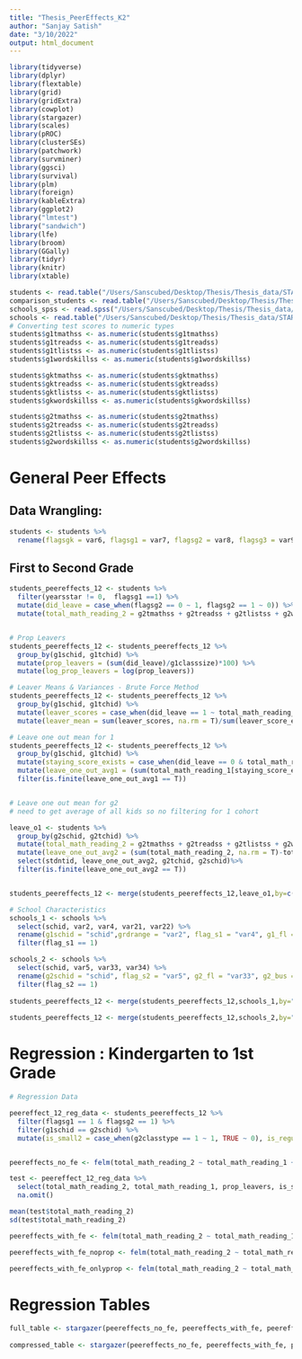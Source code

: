 ```yaml
---
title: "Thesis_PeerEffects_K2"
author: "Sanjay Satish"
date: "3/10/2022"
output: html_document
---
```


```r
library(tidyverse)
library(dplyr)
library(flextable)
library(grid)
library(gridExtra)
library(cowplot)
library(stargazer)
library(scales)
library(pROC)
library(clusterSEs)
library(patchwork)
library(survminer)
library(ggsci)
library(survival)
library(plm)
library(foreign)
library(kableExtra)
library(ggplot2)
library("lmtest")
library("sandwich")
library(lfe)
library(broom)
library(GGally)
library(tidyr)
library(knitr)
library(xtable)

students <- read.table("/Users/Sanscubed/Desktop/Thesis/Thesis_data/STAR_Archive/STAR_Students.tab", header = T, sep = "\t", fill = TRUE)
comparison_students <- read.table("/Users/Sanscubed/Desktop/Thesis/Thesis_data/STAR_Archive/Comparison_Students.tab", header = T, sep = "\t", fill = TRUE)
schools_spss <- read.spss("/Users/Sanscubed/Desktop/Thesis/Thesis_data/STAR_Archive/Project STAR/STAR_K-3_Schools.sav", to.data.frame=TRUE)
schools <- read.table("/Users/Sanscubed/Desktop/Thesis/Thesis_data/STAR_Archive/STAR_K-3_Schools.tab", header = T, sep = "\t", fill = TRUE)
# Converting test scores to numeric types
students$g1tmathss <- as.numeric(students$g1tmathss)
students$g1treadss <- as.numeric(students$g1treadss)
students$g1tlistss <- as.numeric(students$g1tlistss)
students$g1wordskillss <- as.numeric(students$g1wordskillss)

students$gktmathss <- as.numeric(students$gktmathss)
students$gktreadss <- as.numeric(students$gktreadss)
students$gktlistss <- as.numeric(students$gktlistss)
students$gkwordskillss <- as.numeric(students$gkwordskillss)

students$g2tmathss <- as.numeric(students$g2tmathss)
students$g2treadss <- as.numeric(students$g2treadss)
students$g2tlistss <- as.numeric(students$g2tlistss)
students$g2wordskillss <- as.numeric(students$g2wordskillss)

```

# General Peer Effects

## Data Wrangling:

```r
students <- students %>%
  rename(flagsgk = var6, flagsg1 = var7, flagsg2 = var8, flagsg3 = var9) 
```

## First to Second Grade

```r
students_peereffects_12 <- students %>%
  filter(yearsstar != 0,  flagsg1 ==1) %>%
  mutate(did_leave = case_when(flagsg2 == 0 ~ 1, flagsg2 == 1 ~ 0)) %>%
  mutate(total_math_reading_2 = g2tmathss + g2treadss + g2tlistss + g2wordskillss, total_math_reading_1 = g1tmathss + g1treadss + g1tlistss + g1wordskillss, switched_schools = case_when(g2schid == g1schid ~ 0, g2schid != g1schid ~ 1), g2t_masters = case_when(g2thighdegree == 2 | g2thighdegree == 1 ~ 0, g2thighdegree >= 3 ~ 1), g1t_masters = case_when(g1thighdegree == 2 | g1thighdegree == 1 ~ 0, g1thighdegree >= 3 ~ 1)) 


# Prop Leavers
students_peereffects_12 <- students_peereffects_12 %>%
  group_by(g1schid, g1tchid) %>%
  mutate(prop_leavers = (sum(did_leave)/g1classsize)*100) %>%
  mutate(log_prop_leavers = log(prop_leavers))

# Leaver Means & Variances - Brute Force Method
students_peereffects_12 <- students_peereffects_12 %>%
  group_by(g1schid, g1tchid) %>%
  mutate(leaver_scores = case_when(did_leave == 1 ~ total_math_reading_1, did_leave == 0 ~ 0), leaver_score_exists = case_when(did_leave == 1 & total_math_reading_1 >= 0 ~ 1, did_leave == 0 ~ 0)) %>%
  mutate(leaver_mean = sum(leaver_scores, na.rm = T)/sum(leaver_score_exists, na.rm = T), leaver_variance = var(leaver_scores[leaver_scores!=0], na.rm=T))
```

```r
# Leave one out mean for 1
students_peereffects_12 <- students_peereffects_12 %>%
  group_by(g1schid, g1tchid) %>%
  mutate(staying_score_exists = case_when(did_leave == 0 & total_math_reading_1 >= 0 ~ 1, did_leave == 1 ~ 0)) %>%
  mutate(leave_one_out_avg1 = (sum(total_math_reading_1[staying_score_exists==1], na.rm = T)-total_math_reading_1) / (sum(staying_score_exists, na.rm = T) -1)) %>%
  filter(is.finite(leave_one_out_avg1 == T))


# Leave one out mean for g2
# need to get average of all kids so no filtering for 1 cohort

leave_o1 <- students %>%
  group_by(g2schid, g2tchid) %>%
  mutate(total_math_reading_2 = g2tmathss + g2treadss + g2tlistss + g2wordskillss) %>%
  mutate(leave_one_out_avg2 = (sum(total_math_reading_2, na.rm = T)-total_math_reading_2)/(length(total_math_reading_2[!is.na(total_math_reading_2)])-1)) %>%
  select(stdntid, leave_one_out_avg2, g2tchid, g2schid)%>%
  filter(is.finite(leave_one_out_avg2 == T))


students_peereffects_12 <- merge(students_peereffects_12,leave_o1,by=c("stdntid", "g2tchid", "g2schid"))

# School Characteristics
schools_1 <- schools %>%
  select(schid, var2, var4, var21, var22) %>%
  rename(g1schid = "schid",grdrange = "var2", flag_s1 = "var4", g1_fl = "var21", g1_bus = "var22") %>%
  filter(flag_s1 == 1)

schools_2 <- schools %>%
  select(schid, var5, var33, var34) %>%
  rename(g2schid = "schid", flag_s2 = "var5", g2_fl = "var33", g2_bus = "var34") %>%
  filter(flag_s2 == 1) 
  
students_peereffects_12 <- merge(students_peereffects_12,schools_1,by="g1schid")
  
students_peereffects_12 <- merge(students_peereffects_12,schools_2,by="g2schid")


```

# Regression : Kindergarten to 1st Grade

```r
# Regression Data

peereffect_12_reg_data <- students_peereffects_12 %>%
  filter(flagsg1 == 1 & flagsg2 == 1) %>%
  filter(g1schid == g2schid) %>%
  mutate(is_small2 = case_when(g2classtype == 1 ~ 1, TRUE ~ 0), is_regular2 = case_when(g2classtype == 2 ~ 1, TRUE ~ 0), is_rak = case_when(g2classtype == 3 ~ 1, TRUE ~ 0), is_small1 = case_when(g1classtype == 1 ~ 1, TRUE ~ 0), is_regular1 = case_when(g1classtype == 2 ~ 1, TRUE ~ 0), is_ra1 = case_when(g1classtype == 3 ~ 1, TRUE ~ 0)) 


peereffects_no_fe <- felm(total_math_reading_2 ~ total_math_reading_1 + prop_leavers + leaver_mean + leaver_variance + prop_leavers * leaver_mean + prop_leavers * leaver_variance + as.factor(is_small1) + as.factor(is_small2) + leave_one_out_avg1 + as.factor(race) + as.factor(gender) + as.factor(g1freelunch) + g1absent + as.factor(g1speced) + as.factor(g1specin) + as.factor(g2trace) + as.factor(g2t_masters) + g2tyears + as.factor(g1trace) + as.factor(g1t_masters) + g1tyears + as.factor(g2surban) + as.factor(grdrange) + g2_fl + g2_bus| 0 | 0 |g1tchid, data = peereffect_12_reg_data)

test <- peereffect_12_reg_data %>%
  select(total_math_reading_2, total_math_reading_1, prop_leavers, is_small1 , is_small2 , leave_one_out_avg1 , race , gender , g1freelunch , g1absent , g1speced , g1specin , g2trace , g2t_masters , g2tyears , g1trace , g1t_masters , g1tyears ) %>%
  na.omit()

mean(test$total_math_reading_2)
sd(test$total_math_reading_2)

peereffects_with_fe <- felm(total_math_reading_2 ~ total_math_reading_1 + prop_leavers + leaver_mean + leaver_variance + prop_leavers * leaver_mean + prop_leavers * leaver_variance + as.factor(is_small1) + as.factor(is_small2) + leave_one_out_avg1 + as.factor(race) + as.factor(gender) + as.factor(g1freelunch) + g1absent + as.factor(g1speced) + as.factor(g1specin) + as.factor(g2trace) + as.factor(g2t_masters) + g2tyears + as.factor(g1trace) + as.factor(g1t_masters) + g1tyears| g1schid | 0 |g1tchid, data = peereffect_12_reg_data)

peereffects_with_fe_noprop <- felm(total_math_reading_2 ~ total_math_reading_1 + prop_leavers + leaver_mean + as.factor(is_small1) + as.factor(is_small2) + leave_one_out_avg1 + as.factor(race) + as.factor(gender) + as.factor(g1freelunch) + g1absent + as.factor(g1speced) + as.factor(g1specin) + as.factor(g2trace) + as.factor(g2t_masters) + g2tyears + as.factor(g1trace) + as.factor(g1t_masters) + g1tyears| g1schid | 0 |g1tchid, data = peereffect_12_reg_data)

peereffects_with_fe_onlyprop <- felm(total_math_reading_2 ~ total_math_reading_1 + prop_leavers + as.factor(is_small1) + as.factor(is_small2) + leave_one_out_avg1 + as.factor(race) + as.factor(gender) + as.factor(g1freelunch) + g1absent + as.factor(g1speced) + as.factor(g1specin) + as.factor(g2trace) + as.factor(g2t_masters) + g2tyears + as.factor(g1trace) + as.factor(g1t_masters) + g1tyears| g1schid | 0 |g1tchid, data = peereffect_12_reg_data)
```

# Regression Tables 

```r

full_table <- stargazer(peereffects_no_fe, peereffects_with_fe, peereffects_with_fe_noprop, peereffects_with_fe_onlyprop, title="Coefficient-Level Estimates for Peer Effects among Kindergarten Entry Cohort", align=TRUE, type = 'latex', header = FALSE, single.row = FALSE, column.sep.width = "3pt", font.size = "small", omit.stat=c("f"), model.names = FALSE, notes.align = "l", omit = c("total_math_reading_1", "prop_leavers" ,  "leaver_mean", "is_small1", "is_small2", "leave_one_out_avg1", "g1freelunch"), add.lines=list(c("Fixed Effects", "No", "Yes", "Yes", "Yes")))
  
compressed_table <- stargazer(peereffects_no_fe, peereffects_with_fe, peereffects_with_fe_noprop, peereffects_with_fe_onlyprop, title="Coefficient-Level Estimates for Peer Effects among Kindergarten Entry Cohort", align=TRUE, type = 'latex', header = FALSE, single.row = FALSE, column.sep.width = "3pt", font.size = "small", omit.stat=c("f"), model.names = FALSE, notes.align = "l", omit = c("gender", "race", "g2tyears", "g2absent", "grdrange", "g2_fl", "g2_bus", "g1absent", "g2speced", "g2specin", 'g1speced', "g1specin", "g2trace", "g2t_masters", "g1trace",  "g1t_masters",  "g1tyears",  "g2surban", "g1_fl", "g1_bus"), add.lines=list(c("Fixed Effects", "No", "Yes", "Yes", "Yes")))

```